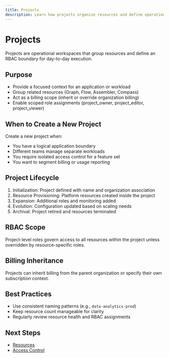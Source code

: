 ```yaml
---
title: Projects
description: Learn how projects organize resources and define operational workspaces in KtrlPlane
---
```

# Projects

Projects are operational workspaces that group resources and define an RBAC boundary for day-to-day execution.

## Purpose
- Provide a focused context for an application or workload
- Group related resources (Graph, Flow, Assembler, Compass)
- Act as a billing scope (inherit or override organization billing)
- Enable scoped role assignments (project_owner, project_editor, project_viewer)

## When to Create a New Project
Create a new project when:
- You have a logical application boundary
- Different teams manage separate workloads
- You require isolated access control for a feature set
- You want to segment billing or usage reporting

## Project Lifecycle
1. Initialization: Project defined with name and organization association
2. Resource Provisioning: Platform resources created inside the project
3. Expansion: Additional roles and monitoring added
4. Evolution: Configuration updated based on scaling needs
5. Archival: Project retired and resources terminated

## RBAC Scope
Project-level roles govern access to all resources within the project unless overridden by resource-specific roles.

## Billing Inheritance
Projects can inherit billing from the parent organization or specify their own subscription context.

## Best Practices
- Use consistent naming patterns (e.g., `data-analytics-prod`)
- Keep resource count manageable for clarity
- Regularly review resource health and RBAC assignments

## Next Steps
- [Resources](/concepts/resources)
- [Access Control](/concepts/access-control)
